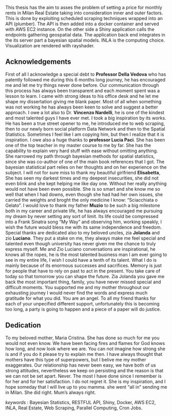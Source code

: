 
This thesis has the aim to asses the problem of setting a price for monthly rents in Milan Real Estate taking into consideration inner and outer factors. This is done by exploiting scheduled scraping techniques wrapped into an API (plumber). The API is then added into a docker container and served with AWS EC2 instance. On the other side a Shiny application calls the endpoints gathering geospatial data. The application back end integrates in the its server part a bayesian spatial models. INLA is the computing choice. Visualization are rendered with rayshader.

## Acknowledgements {-}

First of all I acknowledge a special debt to **Professor Della Vedova** who has patently followed me during this 6 months long journey, he has encouraged me and let me try things never done before. Our communication through this process has always been transparent and each moment spent was a lesson to learn. I came with strong ideas to his office desk and he let me shape my dissertation giving me blank paper. Most of all when something was not working he has always been keen to solve and suggest a better approach. I owe a lot also to Dr. **Vincenzo Nardelli**, he is one of the kindest and most talented guys I have ever met. I took a big inspiration by its works. He has been a true street opener to me, he introduced me to web scraping, then to our newly born social platform Data Network and then to the Spatial Statistics. Sometimes I feel like I am copying him, but then I realize that it is inspiration. I owe also a huge thanks to **professor Lucia Paci**. She has been one of the top teacher in my master course to me by far. She has the capability to explain very hard stuff with ease without omitting anything. She narrowed my path through bayesian methods for spatial statistics, since she was co-author of one of the main book references that I got. The bayesian statistical part relies on her thoughts and on her experience on the subject. 
I will not for sure miss to thank my beautiful girlfriend **Elisabetta**, She has seen my darkest times and my deepest insecurities, she did not even blink and she kept helping me like day one. Without her really anything would not have been even possible. She is so smart and she know me so well that when I had downs, even though she had had her own issues, she carried the weights and broght the only medicine I know: "Sciacchiata o Gelato". I would love to thank my father **Muzio** to be such a big milestone both in my career and private life, he has always encouraged me pursuing my dream by never setting any sort of limit. Its life could be compressed into a Frank Sinatra song "My Way" and observing him, working speakly, I wish the future would bless me with its same independence and freedom. Special thanks are dedicated also to my beloved uncles, zia **Jolanda** and zio **Luciano**.  They put a stake on me, they always make me feel special and talented even though university has never given me the chance to truly express myself. Me and Zio Luciano conversations are inspirational, he knows all the ropes, he is the most talented business man I am ever going to see in my entire life, I wish I could have a tenth of its talent. What I do is mainly because of its enormous successes and sacrifices. Memory is just for people that have to rely on past to act in the present. You take care of today so that tomorrow you can shape the future. Zia Jolanda you gave me back the most important thing, family, you have never missed special and difficult moments. You supported me and my mother throughout our exhausting journey I would never find the words and express much gratitude for what you did. You are an angel. 
To all my friend thanks for each of your unpecified different support, unfortunately this is becoming too long, a party is going to happen and a piece of a paper will do justice.

## Dedication {-}

To my beloved mother, Maria Cristina. She has done so much for me you would not even know. We have been facing fires and flames for God knows how long, and now look where we are. You can not imagine how strong she is and if you do it please try to explain me then. I have always thought that mothers have this type of superpowers, but I belive me my mother exaggerates.
Our relationship has never been easy, we have both of us strong attitudes, nevertheless we keep on persisting and the reason is that we can not be set apart. Never.
The most I have done since I remember is for her and for her satisfaction. I do not regret it. She is my inspiration, and I hope someday that I will live up to you mamma. she went "all in" sending me in Milan. 
She did right.
Mum's always right.


_keywords_ : Bayesian Statistics, RESTFUL API, Shiny, Docker, AWS EC2, INLA, Real Estate, Web Scraping, Parallel Computing, Cron Jobs.

